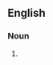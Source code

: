 {{also|bathysphères}}

==English==

===Noun===
{{head|en|noun form}}

# {{plural of|en|bathysphere}}